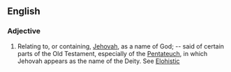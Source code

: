 ==English==

===Adjective===
{{en-adj|-}}

#Relating to, or containing, [[Jehovah]], as a name of God; -- said of certain parts of the Old Testament, especially of the [[Pentateuch]], in which Jehovah appears as the name of the Deity. See [[Elohistic]]